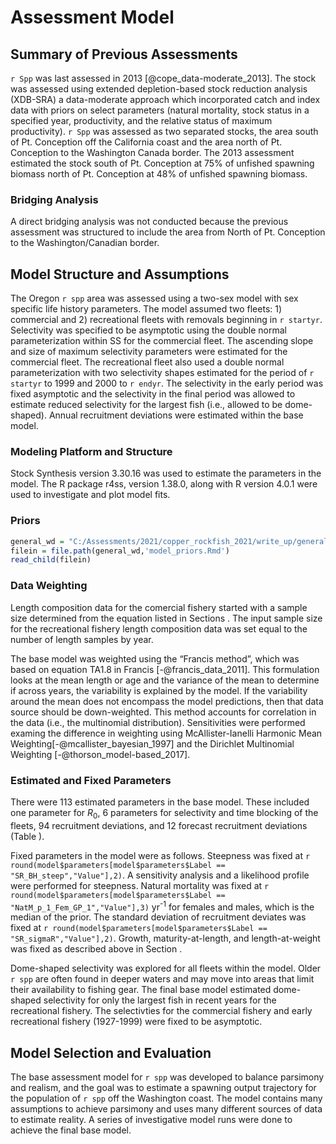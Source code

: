 # Assessment Model

## Summary of Previous Assessments 

`r Spp` was last assessed in 2013 [@cope_data-moderate_2013]. The stock was assessed using extended depletion-based stock reduction analysis (XDB-SRA) a data-moderate approach which incorporated catch and index data with priors on select parameters (natural mortality, stock status in a specified year, productivity, and the relative status of maximum productivity). `r Spp` was assessed as two separated stocks, the area south of Pt. Conception off the California coast and the area north of Pt. Conception to the Washington Canada border. The 2013 assessment estimated the stock south of Pt. Conception at 75% of unfished spawning biomass north of Pt. Conception at 48% of unfished spawning biomass. 

### Bridging Analysis

A direct bridging analysis was not conducted because the previous assessment was structured to include the area from North of Pt. Conception to the Washington/Canadian border.  


## Model Structure and Assumptions

The Oregon `r spp` area was assessed using a two-sex model with sex specific life history parameters.  The model assumed two fleets: 1) commercial and 2) recreational fleets with removals beginning in `r startyr`. Selectivity was specified to be asymptotic using the double normal parameterization within SS for the commercial fleet. The ascending slope and size of maximum selectivity parameters were estimated for the commercial fleet.  The recreational fleet also used a double normal parameterization with two selectivity shapes estimated for the period of `r startyr` to 1999 and 2000 to `r endyr`. The selectivity in the early period was fixed asymptotic and the selectivity in the final period was allowed to estimate reduced selectivity for the largest fish (i.e., allowed to be dome-shaped).  Annual recruitment deviations were estimated within the base model. 

### Modeling Platform and Structure

Stock Synthesis version 3.30.16 was used to estimate the parameters in the model. The R package r4ss, version 1.38.0, along with R version 4.0.1 were used to investigate and plot model fits. 

### Priors

```r
general_wd = "C:/Assessments/2021/copper_rockfish_2021/write_up/general_text"
filein = file.path(general_wd,'model_priors.Rmd')
read_child(filein)
```  

### Data Weighting

Length composition data for the comercial fishery started with a sample size determined from the equation listed in Sections \ref{commercial-fishery}. The input sample size for the recreational fishery length composition data was set equal to the number of length samples by year.   

The base  model was weighted using the "Francis method", which was based on equation TA1.8 in Francis [-@francis_data_2011]. This formulation looks at the mean length or age and the variance of the mean to determine if across years, the variability is explained by the model. If the variability around the mean does not encompass the model predictions, then that data source should be down-weighted. This method accounts for correlation in the data (i.e., the multinomial distribution). Sensitivities were performed examing the difference in weighting using McAllister-Ianelli Harmonic Mean Weighting[-@mcallister_bayesian_1997] and the Dirichlet Multinomial Weighting [-@thorson_model-based_2017].

### Estimated and Fixed Parameters

There were 113 estimated parameters in the base model. These included one parameter for $R_0$, 6 parameters for selectivity and time blocking of the fleets, 94 recruitment deviations, and 12 forecast recruitment deviations (Table \ref{tab:params}).

Fixed parameters in the model were as follows. Steepness was fixed at `r round(model$parameters[model$parameters$Label == "SR_BH_steep","Value"],2)`. A sensitivity analysis and a likelihood profile were performed for steepness. Natural mortality was fixed at `r round(model$parameters[model$parameters$Label == "NatM_p_1_Fem_GP_1","Value"],3)` yr^-1^ for females and males, which is the median of the prior.  The standard deviation of recruitment deviates was fixed at `r round(model$parameters[model$parameters$Label == "SR_sigmaR","Value"],2)`. Growth, maturity-at-length, and length-at-weight was fixed as described above in Section \ref{data}. 

Dome-shaped selectivity was explored for all fleets within the model. Older `r spp` are often found in deeper waters and may move into areas that limit their availability to fishing gear. The final base model estimated dome-shaped selectivity for only the largest fish in recent years for the recreational fishery.  The selectivties for the commercial fishery and early recreational fishery (1927-1999) were fixed to be asymptotic.


## Model Selection and Evaluation

The base assessment model for `r spp` was developed to balance parsimony and realism, and the goal was to estimate a spawning output trajectory for the population of `r spp` off the Washington coast. The model contains many assumptions to achieve parsimony and uses many different sources of data to estimate reality. A series of investigative model runs were done to achieve the final base model.


